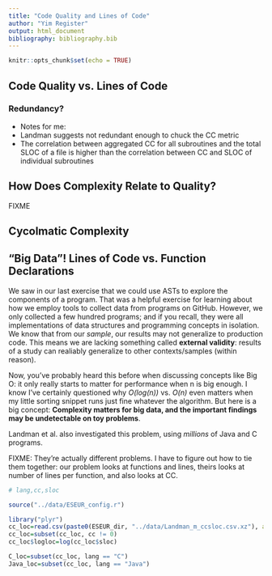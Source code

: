 ---
title: "Code Quality and Lines of Code"
author: "Yim Register"
output: html_document
bibliography: bibliography.bib
---

```{r setup, include=FALSE}
knitr::opts_chunk$set(echo = TRUE)
```

## Code Quality vs. Lines of Code

### Redundancy?

- Notes for me:
- Landman suggests not redundant enough to chuck the CC metric
- The correlation between aggregated CC for all subroutines and the total SLOC of a file is higher than the correlation between CC and SLOC of individual subroutines


## How Does Complexity Relate to Quality?

FIXME

## Cycolmatic Complexity

## "Big Data"! Lines of Code vs. Function Declarations

We saw in our last exercise that we could use ASTs to explore the components of a program. That was a helpful exercise for learning about how we employ tools to collect data from programs on GitHub. However, we only collected a few hundred programs; and if you recall, they were all implementations of data structures and programming concepts in isolation. We know that from our *sample*, our results may not generalize to production code. This means we are lacking something called **external validity**: results of a study can realiably generalize to other contexts/samples (within reason). 

Now, you've probably heard this before when discussing concepts like Big O: it only really starts to matter for performance when n is big enough. I know I've certainly questioned why *O(log(n))* vs. *O(n)* even matters when my little sorting snippet runs just fine whatever the algorithm. But here is a big concept: **Complexity matters for big data, and the important findings may be undetectable on toy problems**.

Landman et al. also investigated this problem, using *millions* of Java and C programs. 


FIXME: They're actually different problems. I have to figure out how to tie them together: our problem looks at functions and lines, theirs looks at number of lines per function, and also looks at CC.

```{r}
# lang,cc,sloc

source("../data/ESEUR_config.r")

library("plyr")
cc_loc=read.csv(paste0(ESEUR_dir, "../data/Landman_m_ccsloc.csv.xz"), as.is=TRUE)
cc_loc=subset(cc_loc, cc != 0)
cc_loc$logloc=log(cc_loc$sloc)

C_loc=subset(cc_loc, lang == "C")
Java_loc=subset(cc_loc, lang == "Java")
```
